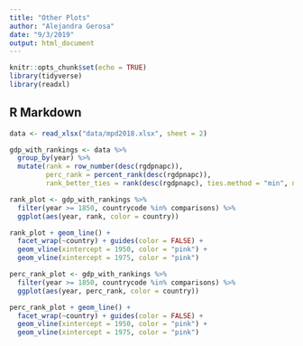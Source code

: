 ```yaml
---
title: "Other Plots"
author: "Alejandra Gerosa"
date: "9/3/2019"
output: html_document
---
```


```r
knitr::opts_chunk$set(echo = TRUE)
library(tidyverse)
library(readxl)
```

## R Markdown

```r
data <- read_xlsx("data/mpd2018.xlsx", sheet = 2)

gdp_with_rankings <- data %>%
  group_by(year) %>%
  mutate(rank = row_number(desc(rgdpnapc)),
         perc_rank = percent_rank(desc(rgdpnapc)),
         rank_better_ties = rank(desc(rgdpnapc), ties.method = "min", na.last = "keep"))

rank_plot <- gdp_with_rankings %>%
  filter(year >= 1850, countrycode %in% comparisons) %>%
  ggplot(aes(year, rank, color = country))

rank_plot + geom_line() +
  facet_wrap(~country) + guides(color = FALSE) +
  geom_vline(xintercept = 1950, color = "pink") +
  geom_vline(xintercept = 1975, color = "pink")

perc_rank_plot <- gdp_with_rankings %>%
  filter(year >= 1850, countrycode %in% comparisons) %>%
  ggplot(aes(year, perc_rank, color = country))

perc_rank_plot + geom_line() +
  facet_wrap(~country) + guides(color = FALSE) +
  geom_vline(xintercept = 1950, color = "pink") +
  geom_vline(xintercept = 1975, color = "pink")


```

